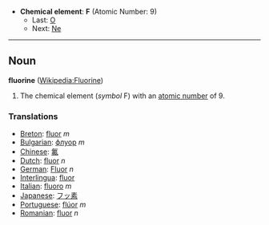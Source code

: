 *'''Chemical element''': '''F''' (Atomic Number: 9)
**Last: [[Oxygen|O]]
**Next: [[Neon|Ne]]
----
== Noun ==
'''fluorine''' ([[en:Fluorine|Wikipedia:Fluorine]])

# The chemical element (''symbol'' F) with an [[atomic number]] of 9.

===Translations===
*[[Breton]]: [[fluor]] ''m''
*[[Bulgarian]]: [[флуор]] ''m''
*[[Chinese]]: [[氟]]
*[[Dutch]]: [[fluor]] ''n''
*[[German]]: [[Fluor]] ''n''
*[[Interlingua]]: [[fluor]]
*[[Italian]]: [[fluoro]] ''m''
*[[Japanese]]: [[フッ素]]
*[[Portuguese]]: [[flúor]] ''m''
*[[Romanian]]: [[fluor]] ''n''